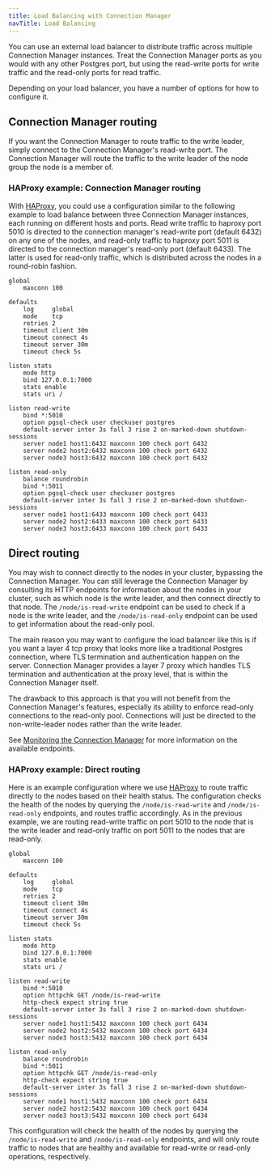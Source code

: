 ```yaml
---
title: Load Balancing with Connection Manager
navTitle: Load Balancing
---
```


You can use an external load balancer to distribute traffic across multiple Connection Manager instances. Treat the Connection Manager ports as you would with any other Postgres port, but using the read-write ports for write traffic and the read-only ports for read traffic.

Depending on your load balancer, you have a number of options for how to configure it.

## Connection Manager routing

If you want the Connection Manager to route traffic to the write leader, simply connect to the Connection Manager's read-write port. The Connection Manager will route the traffic to the write leader of the node group the node is a member of.

### HAProxy example: Connection Manager routing

With [HAProxy](https://www.haproxy.org/), you could use a configuration similar to the following example to load balance between three Connection Manager instances, each running on different hosts and ports. Read write traffic to haproxy port 5010 is directed to the connection manager's read-write port (default 6432) on any one of the nodes, and read-only traffic to haproxy port 5011 is directed to the connection manager's read-only port (default 6433). The latter is used for read-only traffic, which is distributed across the nodes in a round-robin fashion.

```text
global
    maxconn 100

defaults
    log     global
    mode    tcp
    retries 2
    timeout client 30m
    timeout connect 4s
    timeout server 30m
    timeout check 5s

listen stats
    mode http
    bind 127.0.0.1:7000
    stats enable
    stats uri /

listen read-write
    bind *:5010
    option pgsql-check user checkuser postgres
    default-server inter 3s fall 3 rise 2 on-marked-down shutdown-sessions
    server node1 host1:6432 maxconn 100 check port 6432
    server node2 host2:6432 maxconn 100 check port 6432
    server node3 host3:6432 maxconn 100 check port 6432

listen read-only
    balance roundrobin
    bind *:5011
    option pgsql-check user checkuser postgres
    default-server inter 3s fall 3 rise 2 on-marked-down shutdown-sessions
    server node1 host1:6433 maxconn 100 check port 6433
    server node2 host2:6433 maxconn 100 check port 6433
    server node3 host3:6433 maxconn 100 check port 6433
```

## Direct routing

You may wish to connect directly to the nodes in your cluster, bypassing the Connection Manager. You can still leverage the Connection Manager by consulting its HTTP endpoints for information about the nodes in your cluster, such as which node is the write leader, and then connect directly to that node. The `/node/is-read-write` endpoint can be used to check if a node is the write leader, and the `/node/is-read-only` endpoint can be used to get information about the read-only pool.

The main reason you may want to configure the load balancer like this is if you want a layer 4 tcp proxy that looks more like a traditional Postgres connection, where TLS termination and authentication happen on the server. Connection Manager provides a layer 7 proxy which handles TLS termination and authentication at the proxy level, that is within the Connection Manager itself.

The drawback to this approach is that you will not benefit from the Connection Manager's features, especially its ability to enforce read-only connections to the read-only pool. Connections will just be directed to the non-write-leader nodes rather than the write leader.

See [Monitoring the Connection Manager](monitoring#available-httphttps-endpoints) for more information on the available endpoints.

### HAProxy example: Direct routing

Here is an example configuration where we use [HAProxy](https://www.haproxy.org/) to route traffic directly to the nodes based on their health status. The configuration checks the health of the nodes by querying the `/node/is-read-write` and `/node/is-read-only` endpoints, and routes traffic accordingly. As in the previous example, we are routing read-write traffic on port 5010 to the node that is the write leader and read-only traffic on port 5011 to the nodes that are read-only.

```text
global
    maxconn 100

defaults
    log     global
    mode    tcp
    retries 2
    timeout client 30m
    timeout connect 4s
    timeout server 30m
    timeout check 5s

listen stats
    mode http
    bind 127.0.0.1:7000
    stats enable
    stats uri /

listen read-write
    bind *:5010
    option httpchk GET /node/is-read-write
    http-check expect string true
    default-server inter 3s fall 3 rise 2 on-marked-down shutdown-sessions
    server node1 host1:5432 maxconn 100 check port 6434
    server node2 host2:5432 maxconn 100 check port 6434
    server node3 host3:5432 maxconn 100 check port 6434

listen read-only
    balance roundrobin
    bind *:5011
    option httpchk GET /node/is-read-only
    http-check expect string true
    default-server inter 3s fall 3 rise 2 on-marked-down shutdown-sessions
    server node1 host1:5432 maxconn 100 check port 6434
    server node2 host2:5432 maxconn 100 check port 6434
    server node3 host3:5432 maxconn 100 check port 6434
```

This configuration will check the health of the nodes by querying the `/node/is-read-write` and `/node/is-read-only` endpoints, and will only route traffic to nodes that are healthy and available for read-write or read-only operations, respectively.
